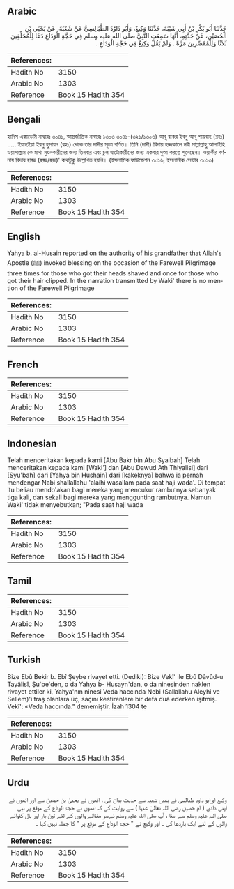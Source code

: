 ## Arabic


<div dir="rtl" lang="ar" style={{fontSize:'larger',backgroundColor:'#f8f9fa',padding:20}}>
حَدَّثَنَا أَبُو بَكْرِ بْنُ أَبِي شَيْبَةَ، حَدَّثَنَا وَكِيعٌ، وَأَبُو دَاوُدَ الطَّيَالِسِيُّ عَنْ شُعْبَةَ، عَنْ يَحْيَى بْنِ الْحُصَيْنِ، عَنْ جَدَّتِهِ، أَنَّهَا سَمِعَتِ النَّبِيَّ صلى الله عليه وسلم فِي حَجَّةِ الْوَدَاعِ دَعَا لِلْمُحَلِّقِينَ ثَلاَثًا وَلِلْمُقَصِّرِينَ مَرَّةً ‏.‏ وَلَمْ يَقُلْ وَكِيعٌ فِي حَجَّةِ الْوَدَاعِ ‏.‏
</div>
<div style={{backgroundColor:'#f8f9fa',padding:20, marginBottom: 10}}><table> <thead> <tr> <th>References:</th> <th></th> </tr> </thead> <tbody><tr><td>Hadith No</td><td>3150</td></tr><tr><td>Arabic No</td><td>1303</td></tr><tr><td>Reference</td><td>Book 15 Hadith 354</td></tr></tbody></table></div>

## Bengali


<div dir="ltr" lang="bn" style={{fontSize:'larger',backgroundColor:'#f8f9fa',padding:20}}>
হাদিস একাডেমি নাম্বারঃ ৩০৪১, আন্তর্জাতিক নাম্বারঃ ১৩০৩ ৩০৪১-(৩২১/১৩০৩) আবূ বাকর ইবনু আবূ শায়বাহ (রহঃ) ..... ইয়াহইয়া ইবনু হুসায়ন (রহঃ) থেকে তার দাদীর সূত্রে বর্ণিত। তিনি (দাদী) বিদায় হজ্জকালে নবী সাল্লাল্লাহু আলাইহি ওয়াসাল্লাম কে মাথা মুণ্ডনকারীদের জন্য তিনবার এবং চুল খাটোকারীদের জন্য একবার দুআ করতে শুনেছেন। ওয়াকীর বর্ণনায় বিদায় হাজ্জ (হজ্জ/হজ)' কথাটুকু উল্লেখিত হয়নি। (ইসলামিক ফাউন্ডেশন ৩০১৬, ইসলামীক সেন্টার ৩০১৩)
</div>
<div style={{backgroundColor:'#f8f9fa',padding:20, marginBottom: 10}}><table> <thead> <tr> <th>References:</th> <th></th> </tr> </thead> <tbody><tr><td>Hadith No</td><td>3150</td></tr><tr><td>Arabic No</td><td>1303</td></tr><tr><td>Reference</td><td>Book 15 Hadith 354</td></tr></tbody></table></div>

## English


<div dir="ltr" lang="en" style={{fontSize:'larger',backgroundColor:'#f8f9fa',padding:20}}>
Yahya b. al-Husain reported on the authority of his grandfather that Allah's Apostle (ﷺ) invoked blessing on the occasion of the Farewell Pilgrimage three times for those who got their heads shaved and once for those who got their hair clipped. In the narration transmitted by Waki' there is no mention of the Farewell Pilgrimage
</div>
<div style={{backgroundColor:'#f8f9fa',padding:20, marginBottom: 10}}><table> <thead> <tr> <th>References:</th> <th></th> </tr> </thead> <tbody><tr><td>Hadith No</td><td>3150</td></tr><tr><td>Arabic No</td><td>1303</td></tr><tr><td>Reference</td><td>Book 15 Hadith 354</td></tr></tbody></table></div>

## French


<div dir="ltr" lang="fr" style={{fontSize:'larger',backgroundColor:'#f8f9fa',padding:20}}>

</div>
<div style={{backgroundColor:'#f8f9fa',padding:20, marginBottom: 10}}><table> <thead> <tr> <th>References:</th> <th></th> </tr> </thead> <tbody><tr><td>Hadith No</td><td>3150</td></tr><tr><td>Arabic No</td><td>1303</td></tr><tr><td>Reference</td><td>Book 15 Hadith 354</td></tr></tbody></table></div>

## Indonesian


<div dir="ltr" lang="id" style={{fontSize:'larger',backgroundColor:'#f8f9fa',padding:20}}>
Telah menceritakan kepada kami [Abu Bakr bin Abu Syaibah] Telah menceritakan kepada kami [Waki'] dan [Abu Dawud Ath Thiyalisi] dari [Syu'bah] dari [Yahya bin Hushain] dari [kakeknya] bahwa ia pernah mendengar Nabi shallallahu 'alaihi wasallam pada saat haji wada'. Di tempat itu beliau mendo'akan bagi mereka yang mencukur rambutnya sebanyak tiga kali, dan sekali bagi mereka yang menggunting rambutnya. Namun Waki' tidak menyebutkan; "Pada saat haji wada
</div>
<div style={{backgroundColor:'#f8f9fa',padding:20, marginBottom: 10}}><table> <thead> <tr> <th>References:</th> <th></th> </tr> </thead> <tbody><tr><td>Hadith No</td><td>3150</td></tr><tr><td>Arabic No</td><td>1303</td></tr><tr><td>Reference</td><td>Book 15 Hadith 354</td></tr></tbody></table></div>

## Tamil


<div dir="ltr" lang="ta" style={{fontSize:'larger',backgroundColor:'#f8f9fa',padding:20}}>

</div>
<div style={{backgroundColor:'#f8f9fa',padding:20, marginBottom: 10}}><table> <thead> <tr> <th>References:</th> <th></th> </tr> </thead> <tbody><tr><td>Hadith No</td><td>3150</td></tr><tr><td>Arabic No</td><td>1303</td></tr><tr><td>Reference</td><td>Book 15 Hadith 354</td></tr></tbody></table></div>

## Turkish


<div dir="ltr" lang="tr" style={{fontSize:'larger',backgroundColor:'#f8f9fa',padding:20}}>
Bize Ebû Bekir b. Ebî Şeybe rivayet etti. (Dediki): Bize Vekî' ile Ebû Dâvûd-u Tayâlisî, Şu'be'den, o da Yahya b- Husayn'dan, o da ninesinden naklen rivayet ettiler ki, Yahya'nın ninesi Veda haccında Nebi (Sallallahu Aleyhi ve Sellem)'i traş olanlara üç, saçını kestirenlere bir defa duâ ederken işitmiş. Vekî': «Veda haccında." dememiştir. İzah 1304 te
</div>
<div style={{backgroundColor:'#f8f9fa',padding:20, marginBottom: 10}}><table> <thead> <tr> <th>References:</th> <th></th> </tr> </thead> <tbody><tr><td>Hadith No</td><td>3150</td></tr><tr><td>Arabic No</td><td>1303</td></tr><tr><td>Reference</td><td>Book 15 Hadith 354</td></tr></tbody></table></div>

## Urdu


<div dir="rtl" lang="ur" style={{fontSize:'larger',backgroundColor:'#f8f9fa',padding:20}}>
وکیع اورابو داود طیالسی نے ہمیں شعبہ سے حدیث بیان کی ، انھوں نے یحییٰ بن حصین سے اور انھوں نے اپنی دادی ( ام حصین رضی اللہ تعالیٰ عنہا ) سے روایت کی کہ انھوں نے حجۃ الوداع کے موقع پر نبی صلی اللہ علیہ وسلم سے سنا ، آپ صلی اللہ علیہ وسلم نےسر منڈانے والوں کے لئے تین بار اور بال کٹوانے والوں کے لئے ایک باردعا کی ۔ اور وکیع نے " حجۃ الوداع کے موقع پر " کا جملہ نہیں کہا ۔
</div>
<div style={{backgroundColor:'#f8f9fa',padding:20, marginBottom: 10}}><table> <thead> <tr> <th>References:</th> <th></th> </tr> </thead> <tbody><tr><td>Hadith No</td><td>3150</td></tr><tr><td>Arabic No</td><td>1303</td></tr><tr><td>Reference</td><td>Book 15 Hadith 354</td></tr></tbody></table></div>